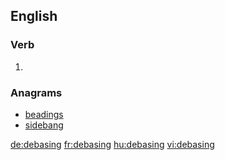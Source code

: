
==English==

===Verb===
{{head|en}}

# {{present participle of|debase|lang=en}}

===Anagrams===
* [[beadings#English|beadings]]
* [[sidebang#English|sidebang]]

[[de:debasing]]
[[fr:debasing]]
[[hu:debasing]]
[[vi:debasing]]
